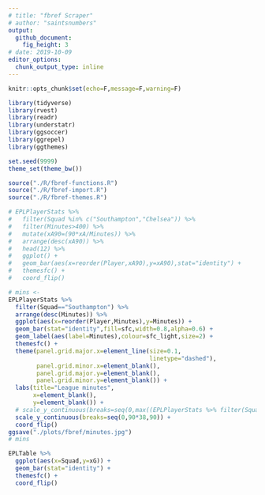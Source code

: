 ```yaml
---
# title: "fbref Scraper"
# author: "saintsnumbers"
output:
  github_document:
    fig_height: 3
# date: 2019-10-09
editor_options:
  chunk_output_type: inline
---
```


```r
knitr::opts_chunk$set(echo=F,message=F,warning=F)

library(tidyverse)
library(rvest)
library(readr)
library(understatr)
library(ggsoccer)
library(ggrepel)
library(ggthemes)

set.seed(9999)
theme_set(theme_bw())

source("./R/fbref-functions.R")
source("./R/fbref-import.R")
source("./R/fbref-themes.R")
```

```r
# EPLPlayerStats %>%
#   filter(Squad %in% c("Southampton","Chelsea")) %>%
#   filter(Minutes>400) %>%
#   mutate(xA90=(90*xA/Minutes)) %>%
#   arrange(desc(xA90)) %>%
#   head(12) %>%
#   ggplot() +
#   geom_bar(aes(x=reorder(Player,xA90),y=xA90),stat="identity") +
#   themesfc() +
#   coord_flip()

# mins <- 
EPLPlayerStats %>%
  filter(Squad=="Southampton") %>%
  arrange(desc(Minutes)) %>%
  ggplot(aes(x=reorder(Player,Minutes),y=Minutes)) +
  geom_bar(stat="identity",fill=sfc,width=0.8,alpha=0.6) +
  geom_label(aes(label=Minutes),colour=sfc_light,size=2) +
  themesfc() +
  theme(panel.grid.major.x=element_line(size=0.1,
                                        linetype="dashed"),
        panel.grid.minor.x=element_blank(),
        panel.grid.major.y=element_blank(),
        panel.grid.minor.y=element_blank()) +
  labs(title="League minutes",
       x=element_blank(),
       y=element_blank()) +
  # scale_y_continuous(breaks=seq(0,max((EPLPlayerStats %>% filter(Squad=="Southampton"))$Minutes)+90,90)) +
  scale_y_continuous(breaks=seq(0,90*38,90)) +
  coord_flip()
ggsave("./plots/fbref/minutes.jpg")
# mins
```

```r
EPLTable %>%
  ggplot(aes(x=Squad,y=xG)) +
  geom_bar(stat="identity") +
  themesfc() +
  coord_flip()
```